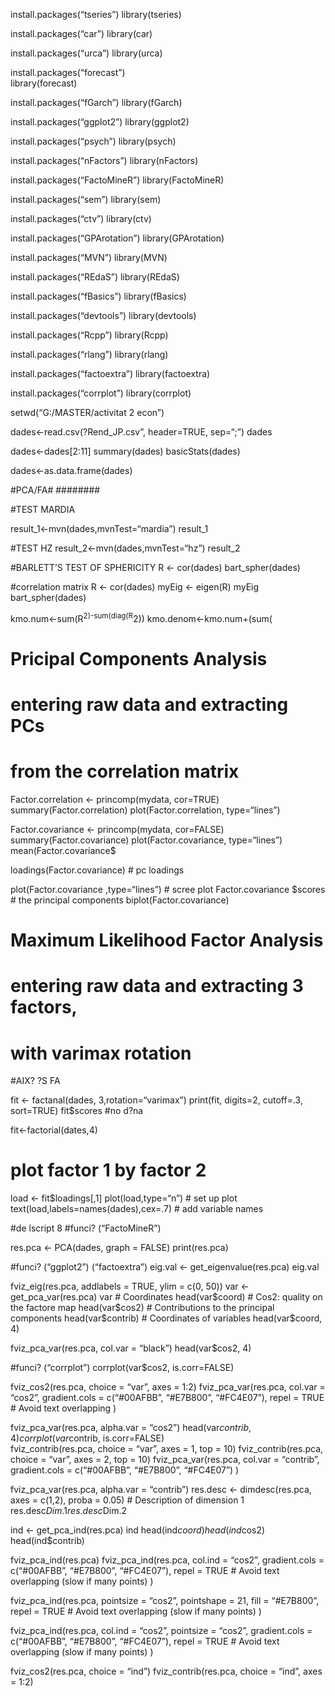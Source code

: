 install.packages("tseries") 
library(tseries)

install.packages("car")
library(car)

install.packages("urca")
library(urca)

install.packages("forecast")  
library(forecast)

install.packages("fGarch")
library(fGarch)

install.packages("ggplot2")
library(ggplot2)

install.packages("psych")
library(psych)

install.packages("nFactors")
library(nFactors)

install.packages("FactoMineR")
library(FactoMineR)

install.packages("sem")
library(sem)

install.packages("ctv")
library(ctv)

install.packages("GPArotation")
library(GPArotation)

install.packages("MVN")
library(MVN)


install.packages("REdaS")
library(REdaS)

install.packages("fBasics")
library(fBasics)

install.packages("devtools")
library(devtools)

install.packages("Rcpp")
library(Rcpp)

install.packages("rlang")
library(rlang)

install.packages("factoextra")
library(factoextra)

install.packages("corrplot")
library(corrplot)


setwd("G:/MASTER/activitat 2 econ")

dades<-read.csv(?Rend_JP.csv", header=TRUE, sep=";")
dades

dades<-dades[2:11]
summary(dades)
basicStats(dades)

dades<-as.data.frame(dades)

########
#PCA/FA#
########

#TEST MARDIA

result_1<-mvn(dades,mvnTest="mardia")
result_1

#TEST HZ
result_2<-mvn(dades,mvnTest="hz")
result_2

#BARLETT'S TEST OF SPHERICITY
R <- cor(dades)
bart_spher(dades)

#correlation matrix
R <- cor(dades)
myEig <- eigen(R)
myEig
bart_spher(dades)

kmo.num<-sum(R^2)-sum(diag(R^2))
kmo.denom<-kmo.num+(sum(


# Pricipal Components Analysis
# entering raw data and extracting PCs
# from the correlation matrix

Factor.correlation <- princomp(mydata, cor=TRUE)
summary(Factor.correlation)
plot(Factor.correlation, type="lines")

Factor.covariance <- princomp(mydata, cor=FALSE)
summary(Factor.covariance)
plot(Factor.covariance, type="lines")
mean(Factor.covariance$

loadings(Factor.covariance) # pc loadings

plot(Factor.covariance ,type="lines") # scree plot
Factor.covariance $scores # the principal components
biplot(Factor.covariance)

# Maximum Likelihood Factor Analysis
# entering raw data and extracting 3 factors,
# with varimax rotation

#AIX? ?S FA

fit <- factanal(dades, 3,rotation="varimax")
print(fit, digits=2, cutoff=.3, sort=TRUE)
fit$scores #no d?na

fit<-factorial(dates,4)

# plot factor 1 by factor 2

load <- fit$loadings[,1]
plot(load,type="n") # set up plot
text(load,labels=names(dades),cex=.7) # add variable names



#de lscript 8
#funci? ("FactoMineR")

res.pca <- PCA(dades, graph = FALSE)
print(res.pca)

#funci? ("ggplot2") ("factoextra")
eig.val <- get_eigenvalue(res.pca)
eig.val



fviz_eig(res.pca, addlabels = TRUE, ylim = c(0, 50))
var <- get_pca_var(res.pca)
var
# Coordinates
head(var$coord)
# Cos2: quality on the factore map
head(var$cos2)
# Contributions to the principal components
head(var$contrib)
# Coordinates of variables
head(var$coord, 4)

fviz_pca_var(res.pca, col.var = "black")
head(var$cos2, 4)


#funci? ("corrplot")
corrplot(var$cos2, is.corr=FALSE)

fviz_cos2(res.pca, choice = "var", axes = 1:2)
fviz_pca_var(res.pca, col.var = "cos2",
             gradient.cols = c("#00AFBB", "#E7B800", "#FC4E07"), 
             repel = TRUE # Avoid text overlapping
)

fviz_pca_var(res.pca, alpha.var = "cos2")
head(var$contrib, 4)
corrplot(var$contrib, is.corr=FALSE)   
fviz_contrib(res.pca, choice = "var", axes = 1, top = 10)
fviz_contrib(res.pca, choice = "var", axes = 2, top = 10)
fviz_pca_var(res.pca, col.var = "contrib",
             gradient.cols = c("#00AFBB", "#E7B800", "#FC4E07")
)

fviz_pca_var(res.pca, alpha.var = "contrib")
res.desc <- dimdesc(res.pca, axes = c(1,2), proba = 0.05)
# Description of dimension 1
res.desc$Dim.1
res.desc$Dim.2

ind <- get_pca_ind(res.pca)
ind
head(ind$coord)
head(ind$cos2)
head(ind$contrib)

fviz_pca_ind(res.pca)
fviz_pca_ind(res.pca, col.ind = "cos2", 
             gradient.cols = c("#00AFBB", "#E7B800", "#FC4E07"),
             repel = TRUE # Avoid text overlapping (slow if many points)
)

fviz_pca_ind(res.pca, pointsize = "cos2", 
             pointshape = 21, fill = "#E7B800",
             repel = TRUE # Avoid text overlapping (slow if many points)
)

fviz_pca_ind(res.pca, col.ind = "cos2", pointsize = "cos2",
             gradient.cols = c("#00AFBB", "#E7B800", "#FC4E07"),
             repel = TRUE # Avoid text overlapping (slow if many points)
)

fviz_cos2(res.pca, choice = "ind")
fviz_contrib(res.pca, choice = "ind", axes = 1:2)


